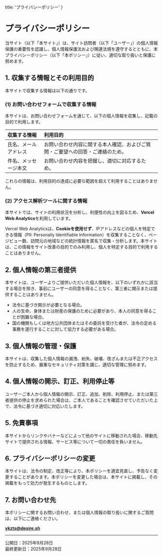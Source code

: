   title: 'プライバシーポリシー'
}

# プライバシーポリシー

当サイト（以下「本サイト」）は、サイト訪問者（以下「ユーザー」）の個人情報保護の重要性を認識し、個人情報保護法および関連法規を遵守するとともに、本プライバシーポリシー（以下「本ポリシー」）に従い、適切な取り扱いと保護に努めます。

## 1. 収集する情報とその利用目的

本サイトで収集する情報は以下の通りです。

### (1) お問い合わせフォームで収集する情報

本サイトは、お問い合わせフォームを通じて、以下の個人情報を収集し、記載の目的で利用します。

| 収集する情報 | 利用目的 |
| :--- | :--- |
| 氏名、メールアドレス | お問い合わせ内容に関する本人確認、およびご質問・ご要望への回答・ご連絡のため。 |
| 件名、メッセージ本文 | お問い合わせ内容を把握し、適切に対応するため。 |

これらの情報は、利用目的の達成に必要な範囲を超えて利用することはありません。

### (2) アクセス解析ツールに関する情報

本サイトでは、サイトの利用状況を分析し、利便性の向上を図るため、**Vercel Web Analytics**を利用しています。

Vercel Web Analyticsは、**Cookieを使用せず**、IPアドレスなどの個人を特定できる情報（PII: Personally Identifiable Information）を収集することなく、ページビュー数、訪問元の地域などの統計情報を匿名で収集・分析します。本サイトは、この情報をサイト改善の目的でのみ利用し、個人を特定する目的で利用することはありません。

## 2. 個人情報の第三者提供

本サイトは、ユーザーよりご提供いただいた個人情報を、以下のいずれかに該当する場合を除き、事前にユーザーの同意を得ることなく、第三者に開示または提供することはありません。

* 法令に基づき開示が必要となる場合。
* 人の生命、身体または財産の保護のために必要があり、本人の同意を得ることが困難な場合。
* 国の機関もしくは地方公共団体またはその委託を受けた者が、法令の定める事務を遂行することに対して協力する必要がある場合。

## 3. 個人情報の管理・保護

本サイトは、収集した個人情報の漏洩、紛失、破壊、改ざんまたは不正アクセスを防止するため、厳重なセキュリティ対策を講じ、適切な管理に努めます。

## 4. 個人情報の開示、訂正、利用停止等

ユーザーご本人から個人情報の開示、訂正、追加、削除、利用停止、または第三者提供の停止を求められた場合は、ご本人であることを確認させていただいた上で、法令に基づき適切に対応いたします。

## 5. 免責事項

本サイトからリンクやバナーなどによって他のサイトに移動された場合、移動先サイトで提供される情報、サービス等について一切の責任を負いません。

## 6. プライバシーポリシーの変更

本サイトは、法令の制定、改正等により、本ポリシーを適宜見直し、予告なく変更することがあります。本ポリシーを変更した場合は、本サイトに掲載し、その掲載をもって効力が発生するものとします。

## 7. お問い合わせ先

本ポリシーに関するお問い合わせ、または個人情報の取り扱いに関するご質問は、以下にご連絡ください。

**[ykzts@desire.sh](mailto:ykzts@desire.sh)**

---

公開日：<time dateTime="2025-09-28T00:00:00+09:00">2025年9月28日</time><br />
最終更新日：<time dateTime="2025-09-28T00:00:00+09:00">2025年9月28日</time>
